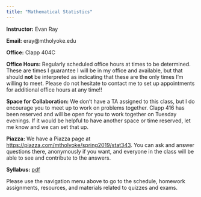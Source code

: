 ```yaml
---
title: "Mathematical Statistics"
---
```


**Instructor:** Evan Ray

**Email:** eray@mtholyoke.edu

**Office:** Clapp 404C

**Office Hours:** Regularly scheduled office hours at times to be determined.  These are times I guarantee I will be in my office and available, but that should **not** be interpreted as indicating that these are the only times I'm willing to meet.  Please do not hesitate to contact me to set up appointments for additional office hours at any time!!

**Space for Collaboration:** We don't have a TA assigned to this class, but I do encourage you to meet up to work on problems together.  Clapp 416 has been reserved and will be open for you to work together on Tuesday evenings.  If it would be helpful to have another space or time reserved, let me know and we can set that up.

**Piazza:** We have a Piazza page at [https://piazza.com/mtholyoke/spring2019/stat343](https://piazza.com/mtholyoke/spring2019/stat343).  You can ask and answer questions there, anonymously if you want, and everyone in the class will be able to see and contribute to the answers.

**Syllabus:** [pdf](syllabus/syllabus_stat_343.pdf)

Please use the navigation menu above to go to the schedule, homework assignments, resources, and materials related to quizzes and exams.
